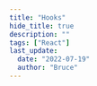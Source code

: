 ```yaml
---
title: "Hooks"
hide_title: true
description: ""
tags: ["React"]
last_update:
  date: "2022-07-19"
  author: "Bruce"
---
```



<FeatureIcon src={react} title="Hooks" />
<LinkList
  data={[
    {
      title: "useState",
      link: "/docs/react/hooks/useState",
      src: react,
    },
    {
      title: "useEffect",
      link: "/docs/react/hooks/useEffect",
      src: react,
    },
  ]}
/>
